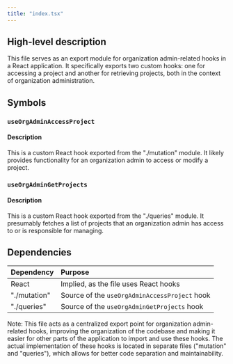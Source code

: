 ```yaml
---
title: "index.tsx"
---
```


## High-level description
This file serves as an export module for organization admin-related hooks in a React application. It specifically exports two custom hooks: one for accessing a project and another for retrieving projects, both in the context of organization administration.

## Symbols

### `useOrgAdminAccessProject`
#### Description
This is a custom React hook exported from the "./mutation" module. It likely provides functionality for an organization admin to access or modify a project.

### `useOrgAdminGetProjects`
#### Description
This is a custom React hook exported from the "./queries" module. It presumably fetches a list of projects that an organization admin has access to or is responsible for managing.

## Dependencies
| Dependency | Purpose |
|:-----------|:--------|
| React | Implied, as the file uses React hooks |
| "./mutation" | Source of the `useOrgAdminAccessProject` hook |
| "./queries" | Source of the `useOrgAdminGetProjects` hook |

Note: This file acts as a centralized export point for organization admin-related hooks, improving the organization of the codebase and making it easier for other parts of the application to import and use these hooks. The actual implementation of these hooks is located in separate files ("mutation" and "queries"), which allows for better code separation and maintainability.